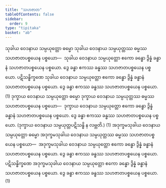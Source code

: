 ```yaml
---
title: "သဟဇာတ"
tableOfContents: false
sidebar:
  order: 9
type: "tipitaka"
basket: "ab"
---
```



<DynamicBreadcrumb />

<Division number="49">

<Paragraph number="1912">
သုခါယ ဝေဒနာယ သမ္ပယုတ္တော ဓမ္မော သုခါယ ဝေဒနာယ သမ္ပယုတ္တဿ ဓမ္မဿ သဟဇာတပစ္စယေန ပစ္စယော—  သုခါယ ဝေဒနာယ သမ္ပယုတ္တော ဧကော ခန္ဓော ဒွိန္နံ ခန္ဓာနံ သဟဇာတပစ္စယေန ပစ္စယော. ဒွေ ခန္ဓာ ဧကဿ ခန္ဓဿ သဟဇာတပစ္စယေန ပစ္စယော. ပဋိသန္ဓိက္ခဏေ သုခါယ ဝေဒနာယ သမ္ပယုတ္တော ဧကော ခန္ဓော ဒွိန္နံ ခန္ဓာနံ သဟဇာတပစ္စယေန ပစ္စယော. ဒွေ ခန္ဓာ ဧကဿ ခန္ဓဿ သဟဇာတပစ္စယေန ပစ္စယော. (1)
</Paragraph>

</Division>
<Division number="50">

<Paragraph number="1913">
ဒုက္ခာယ ဝေဒနာယ သမ္ပယုတ္တော ဓမ္မော ဒုက္ခာယ ဝေဒနာယ သမ္ပယုတ္တဿ ဓမ္မဿ သဟဇာတပစ္စယေန ပစ္စယော—  ဒုက္ခာယ ဝေဒနာယ သမ္ပယုတ္တော ဧကော ခန္ဓော ဒွိန္နံ ခန္ဓာနံ သဟဇာတပစ္စယေန ပစ္စယော. ဒွေ ခန္ဓာ ဧကဿ ခန္ဓဿ သဟဇာတပစ္စယေန ပစ္စယော. (ဒုက္ခာယ ဝေဒနာယ သမ္ပယုတ္တပဋိသန္ဓိ န လဗ္ဘတိ.) (1)
</Paragraph>

</Division>
<Division number="51">

<Paragraph number="1914">
အဒုက္ခမသုခါယ ဝေဒနာယ သမ္ပယုတ္တော ဓမ္မော အဒုက္ခမသုခါယ ဝေဒနာယ သမ္ပယုတ္တဿ ဓမ္မဿ သဟဇာတပစ္စယေန ပစ္စယော—  အဒုက္ခမသုခါယ ဝေဒနာယ သမ္ပယုတ္တော ဧကော ခန္ဓော ဒွိန္နံ ခန္ဓာနံ သဟဇာတပစ္စယေန ပစ္စယော. ဒွေ ခန္ဓာ ဧကဿ ခန္ဓဿ သဟဇာတပစ္စယေန ပစ္စယော. ပဋိသန္ဓိက္ခဏေ အဒုက္ခမသုခါယ ဝေဒနာယ သမ္ပယုတ္တော ဧကော ခန္ဓော ဒွိန္နံ ခန္ဓာနံ သဟဇာတပစ္စယေန ပစ္စယော. ဒွေ ခန္ဓာ ဧကဿ ခန္ဓဿ သဟဇာတပစ္စယေန ပစ္စယော. (1)
</Paragraph>
</Division>